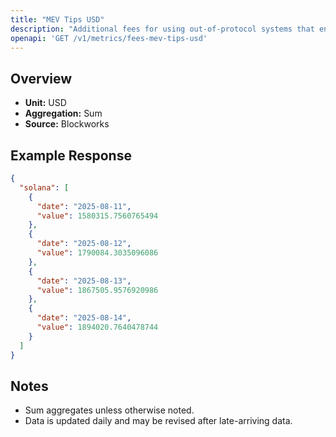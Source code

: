 ```yaml
---
title: "MEV Tips USD"
description: "Additional fees for using out-of-protocol systems that enables users to send transactions, or a bundle of transactions, to block builders or leaders for faster transaction execution, MEV capture, or MEV protection."
openapi: 'GET /v1/metrics/fees-mev-tips-usd'
---
```


## Overview

- **Unit:** USD
- **Aggregation:** Sum
- **Source:** Blockworks

## Example Response

```json
{
  "solana": [
    {
      "date": "2025-08-11",
      "value": 1580315.7560765494
    },
    {
      "date": "2025-08-12",
      "value": 1790084.3035096086
    },
    {
      "date": "2025-08-13",
      "value": 1867505.9576920986
    },
    {
      "date": "2025-08-14",
      "value": 1894020.7640478744
    }
  ]
}
```

## Notes
- Sum aggregates unless otherwise noted.
- Data is updated daily and may be revised after late-arriving data.
